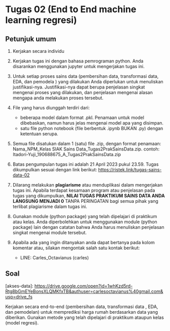# Tugas 02 (End to End machine learning regresi)

## Petunjuk umum
1. Kerjakan secara individu

2. Kerjakan tugas ini dengan bahasa pemrograman python. Anda disarankan
menggunakan jupyter untuk mengerjakan tugas ini.

3. Untuk setiap proses sains data (pembersihan data, transformasi data, EDA, dan pemodela ) yang dilakukan Anda diperlukan untuk menuliskan justifikasi-nya. Justifikasi-nya dapat berupa penjelasan singkat mengenai proses yang dilakukan, dan penjelasan mengenai alasan mengapa anda melakukan proses tersebut.

4. File yang harus diunggah terdiri dari:
    * beberapa model dalam format .pkl. Penamaan untuk model dibebaskan, namun harus jelas mengenai model apa yang disimpan.
    * satu file python notebook (file berbentuk .ipynb BUKAN .py) dengan ketentuan serupa.

5. Semua file disatukan dalam 1 (satu) file .zip, dengan format penamaan: Nama_NPM_Kelas SIAK Sains Data_Tugas2PrakSainsData.zip.
contoh: Itadori-Yuji_190688675_A_Tugas2PrakSainsData.zip


6. Batas pengumpulan tugas ini adalah 21  April 2023 pukul 23.59. Tugas dikumpulkan sesuai dengan link berikut: [https://ristek.link/tugas-sains-data-02](https://ristek.link/tugas-sains-data-02)


7. Dilarang melakukan **plagiarisme** atau menduplikasi dalam mengerjakan tugas ini.
Apabila terdapat kesamaan program atau penjelasan pada tugas yang dikumpulkan,
**NILAI TUGAS PRAKTIKUM SAINS DATA ANDA LANGSUNG MENJADI 0** TANPA
PERINGATAN bagi semua pihak yang terlibat plagiarisme dalam tugas ini.

8. Gunakan module (python package) yang telah dipelajari di praktikum atau kelas. Anda diperbolehkan untuk menggunakan module (python package) lain dengan catatan bahwa Anda harus menuliskan penjelasan singkat mengenai module tersebut.

9. Apabila ada yang ingin ditanyakan anda dapat bertanya pada kolom komentar atau, silakan mengontak salah satu kontak berikut:
    * LINE: Carles_Octavianus (carles)


## Soal

\[akses-data\]: [https://drive.google.com/open?id=1whKzd5rd-Rtg8bGmEYeBonsXLQMKfxTB&authuser=carlesoctavianus%40gmail.com&usp=drive_fs](https://drive.google.com/open?id=1whKzd5rd-Rtg8bGmEYeBonsXLQMKfxTB&authuser=carlesoctavianus%40gmail.com&usp=drive_fs)

Kerjakan secara end-to-end (pembersihan data, transformasi data , EDA, dan pemodelan)  untuk memprediksi harga rumah berdasarkan data yang diberikan. Gunakan metode yang telah dipelajari di praktikum ataupun kelas (model regresi).



